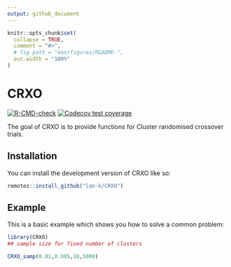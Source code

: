 ```yaml
---
output: github_document
---
```


<!-- README.md is generated from README.Rmd. Please edit that file -->

```r
knitr::opts_chunk$set(
  collapse = TRUE,
  comment = "#>",
  # fig.path = "man/figures/README-",
  out.width = "100%"
)
```

# CRXO

<!-- badges: start -->
[![R-CMD-check](https://github.com/lan-k/CRXO/actions/workflows/R-CMD-check.yaml/badge.svg)](https://github.com/lan-k/CRXO/actions/workflows/R-CMD-check.yaml)
[![Codecov test coverage](https://codecov.io/gh/lan-k/CRXO/branch/main/graph/badge.svg)](https://app.codecov.io/gh/lan-k/CRXO?branch=main)
<!-- badges: end -->

The goal of CRXO is to provide functions for Cluster randomised crossover trials.

## Installation

You can install the development version of CRXO like so:

``` r
remotes::install_github("lan-k/CRXO")
```

## Example

This is a basic example which shows you how to solve a common problem:

```r
library(CRXO)
## sample size for fixed number of clusters

CRXO_samp(0.01,0.005,10,5000)


```


